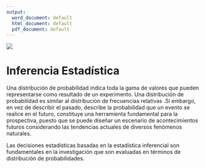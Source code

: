 ```yaml
---
output:
  word_document: default
  html_document: default
  pdf_document: default
---
```


![](caratula.png)



\pagebreak
 # Inferencia Estadística

Una distribución de probabilidad
indica toda la gama de valores que
pueden representarse como resultado de un experimento. Una
distribución de probabilidad es similar al
distribución de frecuencias relativas .Si embargo, en vez
de describir el pasado, describe la probabilidad que un evento se
realice en el futuro, constituye una herramienta fundamental para
la prospectiva, puesto que se puede diseñar un escenario
de acontecimientos futuros considerando las tendencias actuales
de diversos fenómenos naturales.

\pagebreak
Las decisiones estadísticas basadas en la estadística inferencial son fundamentales
en la investigación que son evaluadas en
términos de distribución de
probabilidades.





